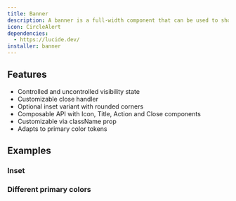 ```yaml
---
title: Banner
description: A banner is a full-width component that can be used to show a message and action to the user.
icon: CircleAlert
dependencies:
  - https://lucide.dev/
installer: banner
---
```


## Features

- Controlled and uncontrolled visibility state
- Customizable close handler
- Optional inset variant with rounded corners
- Composable API with Icon, Title, Action and Close components
- Customizable via className prop
- Adapts to primary color tokens
## Examples

### Inset

<Preview path="banner-inset" />

### Different primary colors

<Preview path="banner-themes" />
